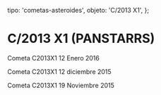 
  tipo: 'cometas-asteroides',
  objeto: 'C/2013 X1',
};

# C/2013 X1 (PANSTARRS)

<Imagen
  src="registro/c2013-x1_20160112_4_c2013x1_20160112_i88.jpg"
  fecha="20160112"
/>

Cometa C2013X1 12 Enero 2016

<Imagen
  src="registro/c2013-x1_20151212_3_2013x1_20151212_i88.jpg"
  fecha="20151212"
/>

<Imagen
  src="registro/c2013-x1_20151212_2_2013x1rgb_20151212_i88.jpg"
  fecha="20151212"
/>

Cometa C2013X1 12 diciembre 2015

<Imagen
  src="registro/c2013-x1_20151119_1_2013x1_20151119_i88.jpg"
  fecha="20151119"
/>

Cometa C2013X1 19 Noviembre 2015